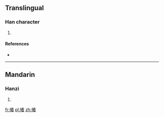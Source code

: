 ==Translingual==

===Han character===
{{Han char|rn=64|rad=手|as=12|sn=15|four=|canj=手廿手山 (QTQU)|ids=⿰[[扌]][[着]]}}

# {{defn|Han|sort=手12}}

====References====
* {{Han ref|kx=0456.220|dkj=12752|hdz=31962.050|uh=64AF|ud=25775}}

----

==Mandarin==

===Hanzi===
{{cmn-hanzi|pin=[[suàn]] ([[suan4]]), [[xuǎn]] ([[xuan3]]), [[zhuó]] ([[zhuo2]])|wg=suan<sup>4</sup>, hsüan<sup>3</sup>, cho<sup>2</sup>}}

# {{defn|lang=cmn|sort=手12}}

[[fr:撯]]
[[pl:撯]]
[[zh:撯]]